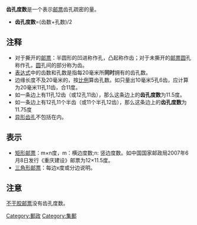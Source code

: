 {{Unreferenced|time=2020-06-19}}

'''齿孔度数'''是一个表示[[邮票|邮票]]齿孔疏密的量。
*'''齿孔度数'''=(齿数+孔数)/2
==注释==
*对于撕开的[[邮票|邮票]]：半圆形的凹进称作孔，凸起称作齿；对于未撕开的[[邮票|邮票]][[圆|圆]]孔称作孔，[[圆|圆]]孔间的部分称为齿。
*[[表达式|表达式]]中的齿数和孔数是指每20毫米所'''同时'''拥有的齿孔数。
*边缘长度不及20毫米的，按[[比例|比例]]算齿孔数。如只量出10毫米5孔6齿，应计算为20毫米11孔11齿，合11度。
*如一条边上有11孔12齿（或12孔11齿），那么这条边上的'''齿孔度数'''为11.5度。
*如一条边上有12孔11个半齿（或11个半孔12齿），那么这条边上的'''齿孔度数'''为11.75度
*[[异形齿孔|异形齿孔]]不包括在内。
==表示==
*[[矩形|矩形]][[邮票|邮票]]：m×n度，m：横边度数;n: 竖边度数。如中国国家邮政局2007年6月8日发行《重庆建设》邮票为12×11.5度。
*[[三角形|三角形]][[邮票|邮票]]：每边x度或分边说明。
==注意==
[[不干胶邮票|不干胶邮票]]没有齿孔度数。

{{邮政小作品}}

[[Category:郵政|Category:郵政]]
[[Category:集郵|Category:集郵]]